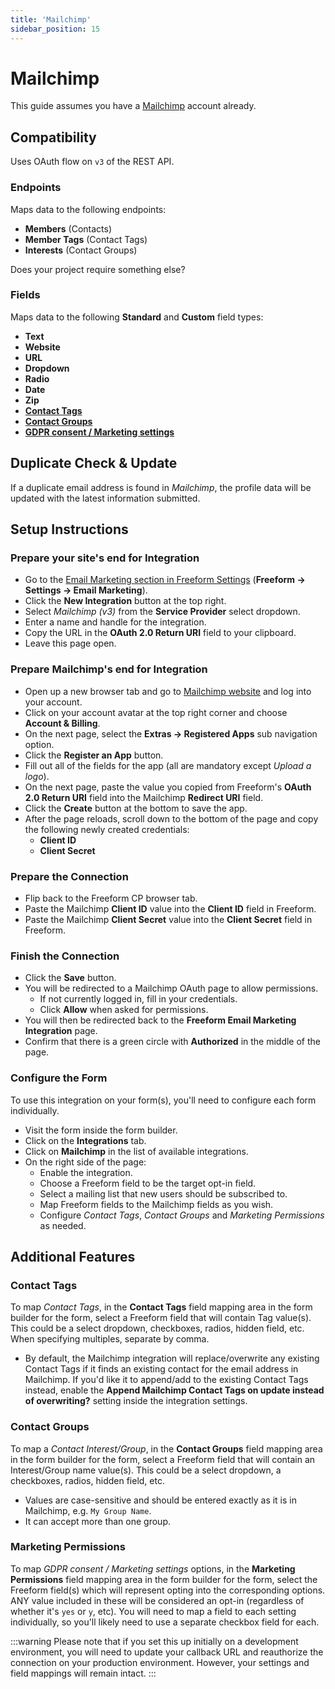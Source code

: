 ```yaml
---
title: 'Mailchimp'
sidebar_position: 15
---
```



# Mailchimp<Badge type="pro" text="Pro" />

This guide assumes you have a [Mailchimp](https://mailchimp.com) account already.

## Compatibility

Uses OAuth flow on `v3` of the REST API.

### Endpoints

Maps data to the following endpoints:

- **Members** (Contacts)
- **Member Tags** (Contact Tags)
- **Interests** (Contact Groups)

Does your project require something else? &nbsp; <PrimaryButtonWithLink to='https://support.solspace.com/' label='Contact Us' />

### Fields

Maps data to the following **Standard** and **Custom** field types:

- **Text**
- **Website**
- **URL**
- **Dropdown**
- **Radio**
- **Date**
- **Zip**
- **[Contact Tags](#contact-tags)**
- **[Contact Groups](#contact-groups)**
- **[GDPR consent / Marketing settings](#marketing-permissions)**

## Duplicate Check & Update

If a duplicate email address is found in _Mailchimp_, the profile data will be updated with the latest information submitted.

## Setup Instructions

<VerticalStepWrapper>
<StepMarkdown>

### Prepare your site's end for Integration

- Go to the [Email Marketing section in Freeform Settings](../configuration/settings.mdx#email-marketing) (**Freeform → Settings → Email Marketing**).
- Click the **New Integration** button at the top right.
- Select _Mailchimp (v3)_ from the **Service Provider** select dropdown.
- Enter a name and handle for the integration.
- Copy the URL in the **OAuth 2.0 Return URI** field to your clipboard.
- Leave this page open.

</StepMarkdown>
<StepMarkdown>

### Prepare Mailchimp's end for Integration

- Open up a new browser tab and go to [Mailchimp website](https://mailchimp.com) and log into your account.
- Click on your account avatar at the top right corner and choose **Account & Billing**.
- On the next page, select the **Extras → Registered Apps** sub navigation option.
- Click the **Register an App** button.
- Fill out all of the fields for the app (all are mandatory except _Upload a logo_).
- On the next page, paste the value you copied from Freeform's **OAuth 2.0 Return URI** field into the Mailchimp **Redirect URI** field.
- Click the **Create** button at the bottom to save the app.
- After the page reloads, scroll down to the bottom of the page and copy the following newly created credentials:
  - **Client ID**
  - **Client Secret**

</StepMarkdown>
<StepMarkdown>

### Prepare the Connection

- Flip back to the Freeform CP browser tab.
- Paste the Mailchimp **Client ID** value into the **Client ID** field in Freeform.
- Paste the Mailchimp **Client Secret** value into the **Client Secret** field in Freeform.

</StepMarkdown>
<StepMarkdown>

### Finish the Connection

- Click the **Save** button.
- You will be redirected to a Mailchimp OAuth page to allow permissions.
  - If not currently logged in, fill in your credentials.
  - Click **Allow** when asked for permissions.
- You will then be redirected back to the **Freeform Email Marketing Integration** page.
- Confirm that there is a green circle with **Authorized** in the middle of the page.

</StepMarkdown>
<StepMarkdown>

### Configure the Form

To use this integration on your form(s), you'll need to configure each form individually.

- Visit the form inside the form builder.
- Click on the **Integrations** tab.
- Click on **Mailchimp** in the list of available integrations.
- On the right side of the page:
  - Enable the integration.
  - Choose a Freeform field to be the target opt-in field.
  - Select a mailing list that new users should be subscribed to.
  - Map Freeform fields to the Mailchimp fields as you wish.
  - Configure _Contact Tags_, _Contact Groups_ and _Marketing Permissions_ as needed.

</StepMarkdown>
</VerticalStepWrapper>

## Additional Features

### Contact Tags

To map _Contact Tags_, in the **Contact Tags** field mapping area in the form builder for the form, select a Freeform field that will contain Tag value(s). This could be a select dropdown, checkboxes, radios, hidden field, etc. When specifying multiples, separate by comma.

- By default, the Mailchimp integration will replace/overwrite any existing Contact Tags if it finds an existing contact for the email address in Mailchimp. If you'd like it to append/add to the existing Contact Tags instead, enable the **Append Mailchimp Contact Tags on update instead of overwriting?** setting inside the integration settings.

### Contact Groups

To map a _Contact Interest/Group_, in the **Contact Groups** field mapping area in the form builder for the form, select a Freeform field that will contain an Interest/Group name value(s). This could be a select dropdown, a checkboxes, radios, hidden field, etc.

- Values are case-sensitive and should be entered exactly as it is in Mailchimp, e.g. `My Group Name`.
- It can accept more than one group.

### Marketing Permissions

To map _GDPR consent / Marketing settings_ options, in the **Marketing Permissions** field mapping area in the form builder for the form, select the Freeform field(s) which will represent opting into the corresponding options. ANY value included in these will be considered an opt-in (regardless of whether it's `yes` or `y`, etc). You will need to map a field to each setting individually, so you'll likely need to use a separate checkbox field for each.

:::warning
Please note that if you set this up initially on a development environment, you will need to update your callback URL and reauthorize the connection on your production environment. However, your settings and field mappings will remain intact.
:::
